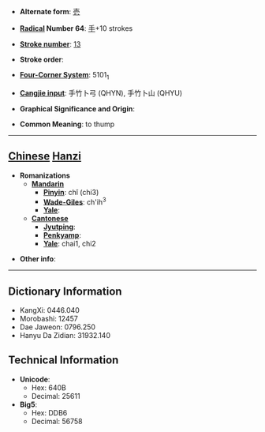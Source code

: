 * '''Alternate form''': [[壱]]

* '''[[Wiktionary:Chinese radical index| Radical]] Number 64''': [[Wiktionary:Chinese radical index 手|手]]+10 strokes

* '''[[Wiktionary:Chinese total strokes index|Stroke number]]''': [[Wiktionary:Chinese total strokes index 13|13]]

* '''Stroke order''': 

* '''[[Wiktionary:Chinese four corner index|Four-Corner System]]''': 5101<sub>1</sub>

* '''[[Wiktionary:Chinese Cangjie index|Cangjie input]]''': 手竹卜弓 (QHYN), 手竹卜山 (QHYU)

* '''Graphical Significance and Origin''': 

* '''Common Meaning''': to thump

----

== [[Chinese]] [[Hanzi]] ==

* '''Romanizations'''
** '''[[Mandarin]]'''
*** '''[[Pinyin]]''': chǐ (chi3)
*** '''[[Wade-Giles]]''': ch'ih<sup>3</sup>
*** '''[[Yale]]''': 
** '''[[Cantonese]]'''
*** '''[[Jyutping]]''':
*** '''[[Penkyamp]]''': 
*** '''[[Yale]]''': chai1, chi2

* '''Other info''': 

----

== Dictionary Information ==

* KangXi: 0446.040
* Morobashi: 12457
* Dae Jaweon: 0796.250
* Hanyu Da Zidian: 31932.140

== Technical Information ==

* '''Unicode''':
** Hex: 640B
** Decimal: 25611
* '''Big5''':
** Hex: DDB6
** Decimal: 56758